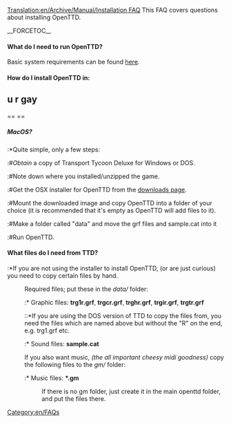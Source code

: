 [[Translation:en/Archive/Manual/Installation FAQ]]
[[Category:en/FAQs]]
This FAQ covers questions about installing OpenTTD.

__FORCETOC__
====What do I need to run OpenTTD?====
Basic system requirements can be found [[en/Archive/Manual/System Requirements|here]].
====How do I install OpenTTD in:====

== 
== 
== ''' u r gay''' == == ==

=====MacOS?=====
:*Quite simple, only a few steps:
:#''Obtain'' a copy of Transport Tycoon Deluxe for Windows or DOS.
:#Note down where you installed/unzipped the game.
:#Get the OSX installer for OpenTTD from the [http://www.openttd.com/downloads.php downloads page].
:#Mount the downloaded image and copy OpenTTD into a folder of your choice (it is recommended that it's empty as OpenTTD will add files to it).
:#Make a folder called "data" and move the grf files and sample.cat into it
:#Run OpenTTD.

====What files do I need from TTD?====
:*If you are not using the installer to install OpenTTD, (or are just curious) you need to copy certain files by hand.
:Required files; put these in the <i>data/</i> folder:
::* Graphic files: <b>trg1r.grf</b>, <b>trgcr.grf</b>, <b>trghr.grf</b>, <b>trgir.grf</b>, <b>trgtr.grf</b>
:::*If you are using the DOS version of TTD to copy the files from, you need the files which are named above but without the "R" on the end, e.g. trg1.grf etc.
::* Sound files: <b>sample.cat</b>
:If you also want music, ''(the all important cheesy midi goodness)'' copy the following files to the  <i>gm/</i> folder:
::* Music files: <b>*.gm</b>
::If there is no gm folder, just create it in the main openttd folder, and put the files there.